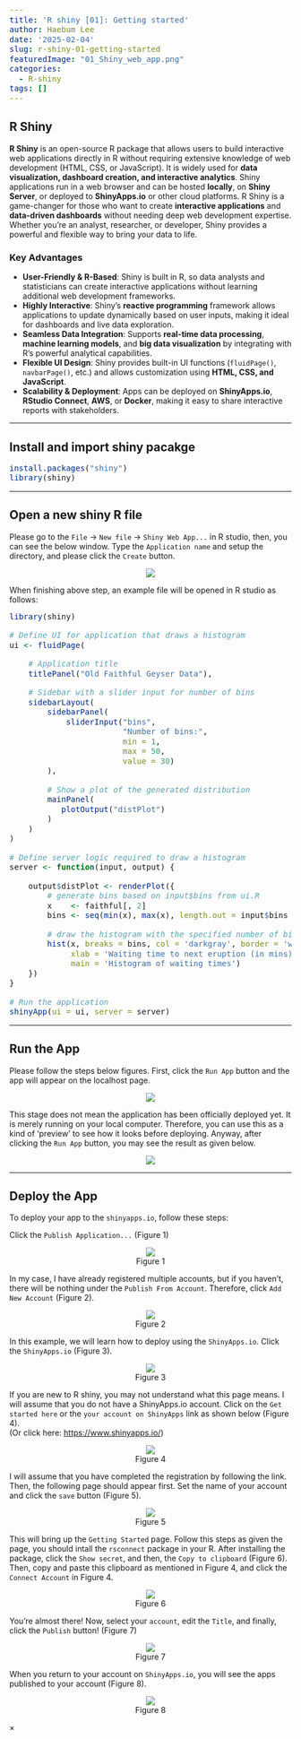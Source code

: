 ```yaml
---
title: 'R shiny [01]: Getting started'
author: Haebum Lee
date: '2025-02-04'
slug: r-shiny-01-getting-started
featuredImage: "01_Shiny_web_app.png"
categories:
  - R-shiny
tags: []
---
```


<style>
pre code {
    font-size: 14px;
}
</style>

## R Shiny

**R Shiny** is an open-source R package that allows users to build interactive web applications directly in R without requiring extensive knowledge of web development (HTML, CSS, or JavaScript). It is widely used for **data visualization, dashboard creation, and interactive analytics**. Shiny applications run in a web browser and can be hosted **locally**, on **Shiny Server**, or deployed to **ShinyApps.io** or other cloud platforms.
R Shiny is a game-changer for those who want to create **interactive applications** and **data-driven dashboards** without needing deep web development expertise. Whether you're an analyst, researcher, or developer, Shiny provides a powerful and flexible way to bring your data to life.

### **Key Advantages**

- **User-Friendly & R-Based**: Shiny is built in R, so data analysts and statisticians can create interactive applications without learning additional web development frameworks.
- **Highly Interactive**: Shiny’s **reactive programming** framework allows applications to update dynamically based on user inputs, making it ideal for dashboards and live data exploration.
- **Seamless Data Integration**: Supports **real-time data processing**, **machine learning models**, and **big data visualization** by integrating with R’s powerful analytical capabilities.
- **Flexible UI Design**: Shiny provides built-in UI functions (`fluidPage()`, `navbarPage()`, etc.) and allows customization using **HTML, CSS, and JavaScript**.
- **Scalability & Deployment**: Apps can be deployed on **ShinyApps.io**, **RStudio Connect**, **AWS**, or **Docker**, making it easy to share interactive reports with stakeholders.

<hr>

## Install and import shiny pacakge

```r
install.packages("shiny")
library(shiny)
```

<hr>

## Open a new shiny R file

Please go to the `File` -> `New file` -> `Shiny Web App...` in R studio, then, you can see the below window.
Type the `Application name` and setup the directory, and please click the `Create` button. 

<div style="text-align: center;">
  <img src="01_Shiny_web_app.png" class="centered-img" onclick="openModal(this.src)">
</div>


When finishing above step, an example file will be opened in R studio as follows: 


```r
library(shiny)

# Define UI for application that draws a histogram
ui <- fluidPage(

    # Application title
    titlePanel("Old Faithful Geyser Data"),

    # Sidebar with a slider input for number of bins 
    sidebarLayout(
        sidebarPanel(
            sliderInput("bins",
                        "Number of bins:",
                        min = 1,
                        max = 50,
                        value = 30)
        ),

        # Show a plot of the generated distribution
        mainPanel(
           plotOutput("distPlot")
        )
    )
)

# Define server logic required to draw a histogram
server <- function(input, output) {

    output$distPlot <- renderPlot({
        # generate bins based on input$bins from ui.R
        x    <- faithful[, 2]
        bins <- seq(min(x), max(x), length.out = input$bins + 1)

        # draw the histogram with the specified number of bins
        hist(x, breaks = bins, col = 'darkgray', border = 'white',
             xlab = 'Waiting time to next eruption (in mins)',
             main = 'Histogram of waiting times')
    })
}

# Run the application 
shinyApp(ui = ui, server = server)
```

<hr>

## Run the App

Please follow the steps below figures.
First, click the `Run App` button and the app will appear on the localhost page.

<div style="text-align: center;">
  <img src="02_1_Shiny_web_app.png" class="centered-img" onclick="openModal(this.src)">
</div>


This stage does not mean the application has been officially deployed yet. It is merely running on your local computer.
Therefore, you can use this as a kind of 'preview' to see how it looks before deploying.
Anyway, after clicking the `Run App` button, you may see the result as given below.

<div style="text-align: center;">
  <img src="02_2_Shiny_web_app.png" class="centered-img" onclick="openModal(this.src)">
</div>


<hr>

## Deploy the App

To deploy your app to the `shinyapps.io`, follow these steps:

Click the `Publish Application...` (Figure 1)

<div style="text-align: center;">
  <img src="03_Shiny_web_app.png" class="centered-img" onclick="openModal(this.src)">
  <br>
  Figure 1
</div>

In my case, I have already registered multiple accounts, 
but if you haven't, there will be nothing under the `Publish From Account`.
Therefore, click `Add New Account` (Figure 2).

<div style="text-align: center;">
  <img src="04_Shiny_web_app.png" class="centered-img" onclick="openModal(this.src)">
  <br>
  Figure 2
</div>


In this example, we will learn how to deploy using the `ShinyApps.io`.
Click the `ShinyApps.io` (Figure 3).

<div style="text-align: center;">
  <img src="05_Shiny_web_app.png" class="centered-img" onclick="openModal(this.src)">
  <br>
  Figure 3
</div>


If you are new to R shiny, you may not understand what this page means.
I will assume that you do not have a ShinyApps.io account. 
Click on the `Get started here` or the `your account on ShinyApps` link as shown below (Figure 4).
<br>
(Or click here: <a href="https://www.shinyapps.io/" target="_blank">https://www.shinyapps.io/</a>)

<div style="text-align: center;">
  <img src="06_Shiny_web_app.png" class="centered-img" onclick="openModal(this.src)">
  <br>
  Figure 4
</div>


I will assume that you have completed the registration by following the link. 
Then, the following page should appear first.
Set the name of your account and click the `save` button (Figure 5).

<div style="text-align: center;">
  <img src="07_Shiny_web_app.png" class="centered-img" onclick="openModal(this.src)">
  <br>
  Figure 5
</div>


This will bring up the `Getting Started` page. 
Follow this steps as given the page, you should intall the `rsconnect` package in your R.
After installing the package, click the `Show secret`, and then, the `Copy to clipboard` (Figure 6).
Then, copy and paste this clipboard as mentioned in Figure 4, and click the `Connect Account` in Figure 4.

<div style="text-align: center;">
  <img src="08_Shiny_web_app.png" class="centered-img" onclick="openModal(this.src)">
  <br>
  Figure 6
</div>


You're almost there! Now, select your `account`, edit the `Title`, and finally, click the `Publish` button! (Figure 7)

<div style="text-align: center;">
  <img src="09_Shiny_web_app.png" class="centered-img" onclick="openModal(this.src)">
  <br>
  Figure 7
</div>


When you return to your account on `ShinyApps.io`, you will see the apps published to your account (Figure 8).

<div style="text-align: center;">
  <img src="10_Shiny_web_app.png" class="centered-img" onclick="openModal(this.src)">
  <br>
  Figure 8
</div>

<div id="imgModal" class="modal" onclick="closeModal(event)">
  <span class="close" onclick="closeModal(event)">&times;</span>
  <img class="modal-content" id="modalImg" onclick="toggleZoom(event)">
</div>